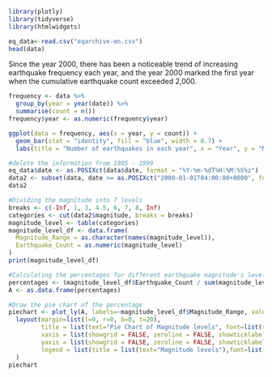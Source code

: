 ```r
library(plotly)
library(tidyverse)
library(htmlwidgets)
```

```r
eq_data<-read.csv("eqarchive-en.csv")
head(data)
```

Since the year 2000, there has been a noticeable trend of increasing earthquake frequency each year, and the year 2000 marked the first year when the cumulative earthquake count exceeded 2,000.
```r
frequency <- data %>%
  group_by(year = year(date)) %>%
  summarise(count = n())
frequency$year <- as.numeric(frequency$year)

ggplot(data = frequency, aes(x = year, y = count)) +
  geom_bar(stat = "identity", fill = "blue", width = 0.7) +
  labs(title = "Number of earthquakes in each year", x = "Year", y = "Number of earthquakes")
```

```r
#delete the information from 1985 - 1999
eq_data$date <- as.POSIXct(data$date, format = "%Y-%m-%dT%H:%M:%S%z")
data2 <- subset(data, date >= as.POSIXct("2000-01-01T04:00:00+0000", format = "%Y-%m-%dT%H:%M:%S%z"))
data2
```

```r
#Dividing the magnitude into 7 levels 
breaks <- c(-Inf, 1, 3, 4.5, 6, 7, 8, Inf)
categories <- cut(data2$magnitude, breaks = breaks)
magnitude_level <- table(categories)
magnitude_level_df <- data.frame(
  Magnitude_Range = as.character(names(magnitude_level)),
  Earthquake_Count = as.numeric(magnitude_level)
)
print(magnitude_level_df)
```

```r
#Calculating the percentages for different earthquake magnitude's levels
percentages <- (magnitude_level_df$Earthquake_Count / sum(magnitude_level_df$Earthquake_Count))*100
A <- as.data.frame(percentages)

#Draw the pie chart of the percentage
piechart <- plot_ly(A, labels=~magnitude_level_df$Magnitude_Range, values=~percentages, type="pie", width = 500, height = 400)%>% 
  layout(margin=list(l=0, r=0, b=0, t=20),
         title = list(text="Pie Chart of Magnitude levels", font=list(size=10)),
         xaxis = list(showgrid = FALSE, zeroline = FALSE, showticklabels = FALSE),
         yaxis = list(showgrid = FALSE, zeroline = FALSE, showticklabels = FALSE),
         legend = list(title = list(text="Magnitude levels"),font=list(size=10))
  )
piechart
```

